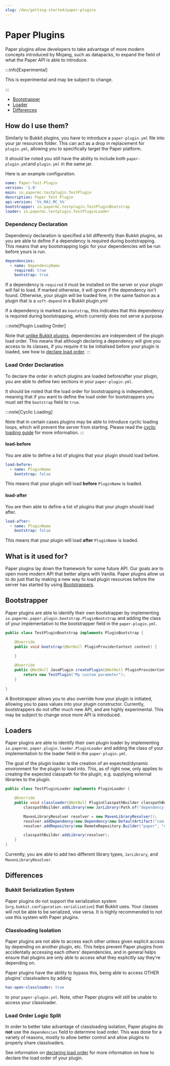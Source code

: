 ```yaml
---
slug: /dev/getting-started/paper-plugins
---
```


# Paper Plugins

Paper plugins allow developers to take advantage of more modern concepts introduced by Mojang, such as datapacks, to 
expand the field of what the Paper API is able to introduce.

:::info[Experimental]

This is experimental and may be subject to change.

:::

- [Bootstrapper](#bootstrapper)
- [Loader](#loaders)
- [Differences](#differences)

## How do I use them?
Similarly to Bukkit plugins, you have to introduce a ``paper-plugin.yml`` file into your jar resources folder.
This can act as a drop in replacement for ``plugin.yml``, allowing you to specifically target the Paper platform.

It should be noted you still have the ability to include both ``paper-plugin.yml``and ``plugin.yml`` in the same jar.

Here is an example configuration.
<VersionFormattedCode>
```yml
name: Paper-Test-Plugin
version: '1.0'
main: io.papermc.testplugin.TestPlugin
description: Paper Test Plugin
api-version: '%%_MAJ_MC_%%'
bootstrapper: io.papermc.testplugin.TestPluginBootstrap
loader: io.papermc.testplugin.TestPluginLoader
```
</VersionFormattedCode>

### Dependency Declaration

Dependency declaration is specified a bit differently than Bukkit plugins, as you are
able to define if a dependency is required during bootstrapping. This means that any bootstrapping
logic for your dependencies will be run before yours is run. 
```yml
dependencies:
  - name: DependencyName
    required: true
    bootstrap: true
```

If a dependency is ``required`` it must be installed on the server or your plugin will fail to load. If marked otherwise, it will
ignore if the dependency isn't found. 
Otherwise, your plugin will be loaded fine, in the same fashion as a plugin that is a ``soft-depend`` in a Bukkit plugin.yml

If a dependency is marked as ``bootstrap``, this indicates that this dependency is required during bootstrapping, which currently does not serve a purpose.

:::note[Plugin Loading Order]

Note that [unlike Bukkit plugins](#load-order-logic-split), dependencies are independent of the plugin load order. 
This means that although declaring a dependency will give you access to its classes, if you require it to be initialised before your plugin is loaded, see how to [declare load order](#load-order-declaration).
:::

### Load Order Declaration

To declare the order in which plugins are loaded before/after your plugin, you are able to define two sections in your ``paper-plugin.yml``.

It should be noted that the load order for bootstrapping is independent, meaning that if you want to define the load order for bootstrappers
you must set the ``bootstrap`` field to ``true``.

:::note[Cyclic Loading]

Note that in certain cases plugins may be able to introduce cyclic loading loops, which will prevent the server from starting.
Please read the [cyclic loading guide](docs/paper/admin/reference/paper-plugins.md#cyclic-plugin-loading) for more information.
:::

#### load-before
You are able to define a list of plugins that your plugin should load before. 
```yml
load-before:
  - name: PluginName
    bootstrap: false
```
This means that your plugin will load **before** ``PluginName`` is loaded. 

#### load-after
You are then able to define a list of plugins that your plugin should load after.
```yml
load-after:
  - name: PluginName
    bootstrap: false
```
This means that your plugin will load **after** ``PluginName`` is loaded.

## What is it used for?
Paper plugins lay down the framework for some future API.
Our goals are to open more modern API that better aligns with Vanilla.
Paper plugins allow us to do just that by making a new way to load plugin resources
before the server has started by using [Bootstrappers](#bootstrapper).


## Bootstrapper
Paper plugins are able to identify their own bootstrapper by implementing ``io.papermc.paper.plugin.bootstrap.PluginBootstrap`` and adding
the class of your implementation to the bootstrapper field in the ``paper-plugin.yml``.
```java
public class TestPluginBootstrap implements PluginBootstrap {

    @Override
    public void bootstrap(@NotNull PluginProviderContext context) {
        
    }

    @Override
    public @NotNull JavaPlugin createPlugin(@NotNull PluginProviderContext context) {
        return new TestPlugin("My custom parameter");
    }
    
}
```
A Bootstrapper allows you to also override how your plugin is initiated, allowing you to pass values into your plugin constructor.
Currently, bootstrappers do not offer much new API, and are highly experimental. This may be subject to change once more API is introduced.

## Loaders
Paper plugins are able to identify their own plugin loader by implementing ``io.papermc.paper.plugin.loader.PluginLoader`` and adding
the class of your implementation to the loader field in the ``paper-plugin.yml``.

The goal of the plugin loader is the creation of an expected/dynamic environment for the plugin to load into. 
This, as of right now, only applies to creating the expected classpath for the plugin, e.g. supplying external libraries to the plugin.
```java
public class TestPluginLoader implements PluginLoader {

    @Override
    public void classloader(@NotNull PluginClasspathBuilder classpathBuilder) {
        classpathBuilder.addLibrary(new JarLibrary(Path.of("dependency.jar")));

        MavenLibraryResolver resolver = new MavenLibraryResolver();
        resolver.addDependency(new Dependency(new DefaultArtifact("com.example:example:version"), null));
        resolver.addRepository(new RemoteRepository.Builder("paper", "default", "https://repo.papermc.io/repository/maven-public/").build());

        classpathBuilder.addLibrary(resolver);
    }
}

```
Currently, you are able to add two different library types, ``JarLibrary``, and ``MavenLibraryResolver``.


## Differences 

### Bukkit Serialization System
Paper plugins do not support the serialization system (``org.bukkit.configuration.serialization``) that Bukkit uses. Your classes will not be able to be
serialized, vise versa. It is highly recommended to not use this system with Paper plugins.

### Classloading Isolation
Paper plugins are not able to access each other unless given explicit access by depending on another plugin, etc. This helps prevent Paper plugins from accidentally accessing each others' dependencies, and in general helps ensure that plugins are only able to access what they explicitly say they're depending on.

Paper plugins have the ability to bypass this, being able to access OTHER plugins' classloaders by adding 
```yml
has-open-classloader: true
```
to your ``paper-plugin.yml``. Note, other Paper plugins will still be unable to access your classloader.


### Load Order Logic Split
In order to better take advantage of classloading isolation, Paper plugins do **not** use the ``dependencies`` field to determine load order.
This was done for a variety of reasons, mostly to allow better control and allow plugins to properly share classloaders.

See information on [declaring load order](#load-order-declaration) for more information on how to declare the load order of your plugin.
